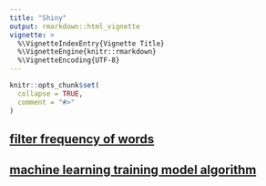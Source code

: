 ```yaml
---
title: "Shiny"
output: rmarkdown::html_vignette
vignette: >
  %\VignetteIndexEntry{Vignette Title}
  %\VignetteEngine{knitr::rmarkdown}
  %\VignetteEncoding{UTF-8}
---
```


```r
knitr::opts_chunk$set(
  collapse = TRUE,
  comment = "#>"
)
```

## [filter frequency of words](https://joeybudi.shinyapps.io/zahra/) 

## [machine learning training model algorithm](https://joeybudi.shinyapps.io/atousa/)